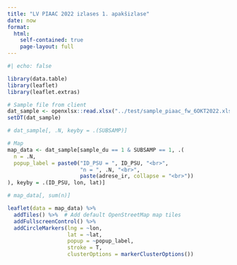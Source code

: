 ```yaml
---
title: "LV PIAAC 2022 izlases 1. apakšizlase"
date: now
format:
  html:
    self-contained: true
    page-layout: full
---
```


```r
#| echo: false

library(data.table)
library(leaflet)
library(leaflet.extras)

# Sample file from client
dat_sample <- openxlsx::read.xlsx("../test/sample_piaac_fw_6OKT2022.xlsx")
setDT(dat_sample)

# dat_sample[, .N, keyby = .(SUBSAMP)]

# Map
map_data <- dat_sample[sample_du == 1 & SUBSAMP == 1, .(
  n = .N,
  popup_label = paste0("ID_PSU = ", ID_PSU, "<br>",
                       "n = ", .N, "<br>",
                       paste(adrese_ir, collapse = "<br>"))
), keyby = .(ID_PSU, lon, lat)]

# map_data[, sum(n)]

leaflet(data = map_data) %>%
  addTiles() %>%  # Add default OpenStreetMap map tiles
  addFullscreenControl() %>%
  addCircleMarkers(lng = ~lon,
                   lat = ~lat,
                   popup = ~popup_label,
                   stroke = T,
                   clusterOptions = markerClusterOptions())
```
